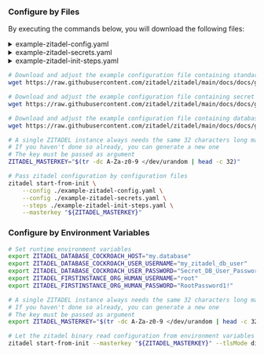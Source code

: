 
### Configure by Files

By executing the commands below, you will download the following files:

<details>
  <summary>example-zitadel-config.yaml</summary>
  <CodeBlock language="yaml">{ExampleZITADELConfigSource}</CodeBlock>
</details>
<details>
  <summary>example-zitadel-secrets.yaml</summary>
  <CodeBlock language="yaml">{ExampleZITADELSecretsSource}</CodeBlock>
</details>
<details>
  <summary>example-zitadel-init-steps.yaml</summary>
  <CodeBlock language="yaml">{ExampleZITADELInitStepsSource}</CodeBlock>
</details>

```bash
# Download and adjust the example configuration file containing standard configuration
wget https://raw.githubusercontent.com/zitadel/zitadel/main/docs/docs/guides/manage/self-hosted/configure/example-zitadel-config.yaml

# Download and adjust the example configuration file containing secret configuration
wget https://raw.githubusercontent.com/zitadel/zitadel/main/docs/docs/guides/manage/self-hosted/configure/example-zitadel-secrets.yaml

# Download and adjust the example configuration file containing database initialization configuration
wget https://raw.githubusercontent.com/zitadel/zitadel/main/docs/docs/guides/manage/self-hosted/configure/example-zitadel-init-steps.yaml

# A single ZITADEL instance always needs the same 32 characters long masterkey
# If you haven't done so already, you can generate a new one
# The key must be passed as argument
ZITADEL_MASTERKEY="$(tr -dc A-Za-z0-9 </dev/urandom | head -c 32)"

# Pass zitadel configuration by configuration files
zitadel start-from-init \
    --config ./example-zitadel-config.yaml \
    --config ./example-zitadel-secrets.yaml \
    --steps ./example-zitadel-init-steps.yaml \
    --masterkey "${ZITADEL_MASTERKEY}"
```

### Configure by Environment Variables

```bash
# Set runtime environment variables
export ZITADEL_DATABASE_COCKROACH_HOST="my.database"
export ZITADEL_DATABASE_COCKROACH_USER_USERNAME="my_zitadel_db_user"
export ZITADEL_DATABASE_COCKROACH_USER_PASSWORD="Secret_DB_User_Password"
export ZITADEL_FIRSTINSTANCE_ORG_HUMAN_USERNAME="root"
export ZITADEL_FIRSTINSTANCE_ORG_HUMAN_PASSWORD="RootPassword1!"

# A single ZITADEL instance always needs the same 32 characters long masterkey
# If you haven't done so already, you can generate a new one
# The key must be passed as argument
export ZITADEL_MASTERKEY="$(tr -dc A-Za-z0-9 </dev/urandom | head -c 32)"

# Let the zitadel binary read configuration from environment variables
zitadel start-from-init --masterkey "${ZITADEL_MASTERKEY}" --tlsMode disabled
```
